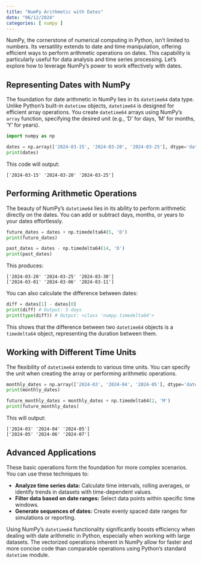 ```yaml
---
title: "NumPy Arithmetic with Dates"
date: "06/12/2024"
categories: [ numpy ]
---
```



NumPy, the cornerstone of numerical computing in Python, isn't limited to numbers.  Its versatility extends to date and time manipulation, offering efficient ways to perform arithmetic operations on dates. This capability is particularly useful for data analysis and time series processing. Let's explore how to leverage NumPy's power to work effectively with dates.


## Representing Dates with NumPy

The foundation for date arithmetic in NumPy lies in its `datetime64` data type.  Unlike Python's built-in `datetime` objects, `datetime64` is designed for efficient array operations.  You create `datetime64` arrays using NumPy's `array` function, specifying the desired unit (e.g., 'D' for days, 'M' for months, 'Y' for years).


```python
import numpy as np

dates = np.array(['2024-03-15', '2024-03-20', '2024-03-25'], dtype='datetime64[D]')
print(dates)
```

This code will output:

```
['2024-03-15' '2024-03-20' '2024-03-25']
```


## Performing Arithmetic Operations

The beauty of NumPy's `datetime64` lies in its ability to perform arithmetic directly on the dates.  You can add or subtract days, months, or years to your dates effortlessly.


```python
future_dates = dates + np.timedelta64(5, 'D')
print(future_dates)

past_dates = dates - np.timedelta64(14, 'D')
print(past_dates)
```

This produces:


```
['2024-03-20' '2024-03-25' '2024-03-30']
['2024-03-01' '2024-03-06' '2024-03-11']
```


You can also calculate the difference between dates:

```python
diff = dates[1] - dates[0]
print(diff) # Output: 5 days
print(type(diff)) # Output: <class 'numpy.timedelta64'>
```

This shows that the difference between two `datetime64` objects is a `timedelta64` object, representing the duration between them.


## Working with Different Time Units

The flexibility of `datetime64` extends to various time units. You can specify the unit when creating the array or performing arithmetic operations.

```python
monthly_dates = np.array(['2024-03', '2024-04', '2024-05'], dtype='datetime64[M]')
print(monthly_dates)

future_monthly_dates = monthly_dates + np.timedelta64(2, 'M')
print(future_monthly_dates)
```

This will output:


```
['2024-03' '2024-04' '2024-05']
['2024-05' '2024-06' '2024-07']
```


##  Advanced Applications

These basic operations form the foundation for more complex scenarios. You can use these techniques to:

* **Analyze time series data:** Calculate time intervals, rolling averages, or identify trends in datasets with time-dependent values.
* **Filter data based on date ranges:** Select data points within specific time windows.
* **Generate sequences of dates:** Create evenly spaced date ranges for simulations or reporting.



Using NumPy's `datetime64` functionality significantly boosts efficiency when dealing with date arithmetic in Python, especially when working with large datasets.  The vectorized operations inherent in NumPy allow for faster and more concise code than comparable operations using Python's standard `datetime` module.

